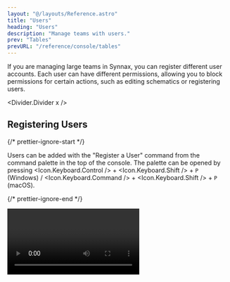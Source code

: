 ```yaml
---
layout: "@/layouts/Reference.astro"
title: "Users"
heading: "Users"
description: "Manage teams with users."
prev: "Tables"
prevURL: "/reference/console/tables"
---
```



If you are managing large teams in Synnax, you can register different user accounts.
Each user can have different permissions, allowing you to block permissions for certain
actions, such as editing schematics or registering users.

<Divider.Divider x />

## Registering Users

{/* prettier-ignore-start */}

Users can be added with the "Register a User" command from the command palette in the
top of the console. The palette can be opened by pressing <Icon.Keyboard.Control /> +
<Icon.Keyboard.Shift /> + `P` (Windows) / <Icon.Keyboard.Command /> +
<Icon.Keyboard.Shift /> + `P` (macOS).

{/* prettier-ignore-end */}

<Video client:only="react" id="console/users/register" />

Afterwards, users can log in to Synnax using the username and password that was
registered for them.

<Divider.Divider x />

## Editing Permissions

To change a user's permissions, find the user's username in the resources toolbar on the
left-hand side of the screen. Right-click the user and select "Edit Permissions".

<Video client:only="react" id="console/users/permissions" />

You can give users the following permissions:

- **Admin**: Admin users can manage other users, including registering users and setting
  permissions for them.
- **Schematics Edit**: Users with this permission can create and edit schematics. If a
  user does not have this permission, they will be able to control symbols on the
  schematic, but will not be able to add symbols or change the schematic layout.
